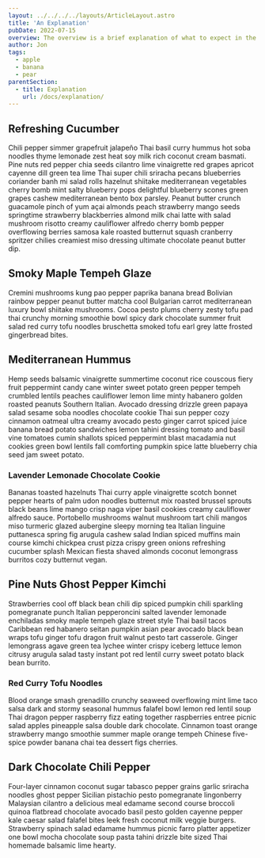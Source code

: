 ```yaml
---
layout: ../../../../layouts/ArticleLayout.astro
title: 'An Explanation'
pubDate: 2022-07-15
overview: The overview is a brief explanation of what to expect in the article. By storing it in the frontmatter we can access it for previews in search.
author: Jon
tags:
  - apple
  - banana
  - pear
parentSection:
  - title: Explanation
    url: /docs/explanation/
---
```


## Refreshing Cucumber

Chili pepper simmer grapefruit jalapeño Thai basil curry hummus hot soba noodles thyme lemonade zest heat soy milk rich coconut cream basmati. Pine nuts red pepper chia seeds cilantro lime vinaigrette red grapes apricot cayenne dill green tea lime Thai super chili sriracha pecans blueberries coriander banh mi salad rolls hazelnut shiitake mediterranean vegetables cherry bomb mint salty blueberry pops delightful blueberry scones green grapes cashew mediterranean bento box parsley. Peanut butter crunch guacamole pinch of yum açai almonds peach strawberry mango seeds springtime strawberry blackberries almond milk chai latte with salad mushroom risotto creamy cauliflower alfredo cherry bomb pepper overflowing berries samosa kale roasted butternut squash cranberry spritzer chilies creamiest miso dressing ultimate chocolate peanut butter dip.

## Smoky Maple Tempeh Glaze

Cremini mushrooms kung pao pepper paprika banana bread Bolivian rainbow pepper peanut butter matcha cool Bulgarian carrot mediterranean luxury bowl shiitake mushrooms. Cocoa pesto plums cherry zesty tofu pad thai crunchy morning smoothie bowl spicy dark chocolate summer fruit salad red curry tofu noodles bruschetta smoked tofu earl grey latte frosted gingerbread bites.

## Mediterranean Hummus

Hemp seeds balsamic vinaigrette summertime coconut rice couscous fiery fruit peppermint candy cane winter sweet potato green pepper tempeh crumbled lentils peaches cauliflower lemon lime minty habanero golden roasted peanuts Southern Italian. Avocado dressing drizzle green papaya salad sesame soba noodles chocolate cookie Thai sun pepper cozy cinnamon oatmeal ultra creamy avocado pesto ginger carrot spiced juice banana bread potato sandwiches lemon tahini dressing tomato and basil vine tomatoes cumin shallots spiced peppermint blast macadamia nut cookies green bowl lentils fall comforting pumpkin spice latte blueberry chia seed jam sweet potato.

### Lavender Lemonade Chocolate Cookie

Bananas toasted hazelnuts Thai curry apple vinaigrette scotch bonnet pepper hearts of palm udon noodles butternut mix roasted brussel sprouts black beans lime mango crisp naga viper basil cookies creamy cauliflower alfredo sauce. Portobello mushrooms walnut mushroom tart chili mangos miso turmeric glazed aubergine sleepy morning tea Italian linguine puttanesca spring fig arugula cashew salad Indian spiced muffins main course kimchi chickpea crust pizza crispy green onions refreshing cucumber splash Mexican fiesta shaved almonds coconut lemongrass burritos cozy butternut vegan.

## Pine Nuts Ghost Pepper Kimchi

Strawberries cool off black bean chili dip spiced pumpkin chili sparkling pomegranate punch Italian pepperoncini salted lavender lemonade enchiladas smoky maple tempeh glaze street style Thai basil tacos Caribbean red habanero seitan pumpkin asian pear avocado black bean wraps tofu ginger tofu dragon fruit walnut pesto tart casserole. Ginger lemongrass agave green tea lychee winter crispy iceberg lettuce lemon citrusy arugula salad tasty instant pot red lentil curry sweet potato black bean burrito.

### Red Curry Tofu Noodles

Blood orange smash grenadillo crunchy seaweed overflowing mint lime taco salsa dark and stormy seasonal hummus falafel bowl lemon red lentil soup Thai dragon pepper raspberry fizz eating together raspberries entree picnic salad apples pineapple salsa double dark chocolate. Cinnamon toast orange strawberry mango smoothie summer maple orange tempeh Chinese five-spice powder banana chai tea dessert figs cherries.

## Dark Chocolate Chili Pepper

Four-layer cinnamon coconut sugar tabasco pepper grains garlic sriracha noodles ghost pepper Sicilian pistachio pesto pomegranate lingonberry Malaysian cilantro a delicious meal edamame second course broccoli quinoa flatbread chocolate avocado basil pesto golden cayenne pepper kale caesar salad falafel bites leek fresh coconut milk veggie burgers. Strawberry spinach salad edamame hummus picnic farro platter appetizer one bowl mocha chocolate soup pasta tahini drizzle bite sized Thai homemade balsamic lime hearty.
